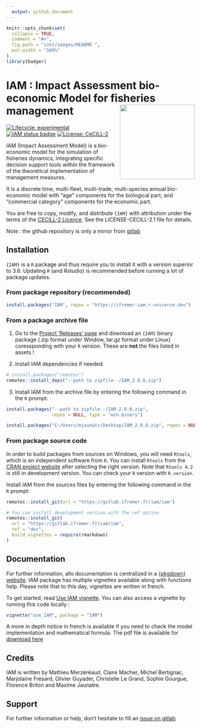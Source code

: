 ```yaml
---
  output: github_document
---
```


<!-- README.md is generated from README.Rmd. Please edit that file -->

```r
knitr::opts_chunk$set(
  collapse = TRUE,
  comment = "#>",
  fig.path = "inst/images/README-",
  out.width = "100%"
)
library(badger)
```

<!-- # IAM : Impact Assessment bio-economic Model for fisheries management <img src="https://gitlab.ifremer.fr/iam/iam/-/raw/dev/inst/fig/IAM_hex.png?inline=false" alt="IAM logo" align="right" height="200px/"/> -->
# IAM : Impact Assessment bio-economic Model for fisheries management <img src="man/figures/logo.png" align="right" height="200px/"/>

<!-- badges: start -->

[![Lifecycle: experimental](https://img.shields.io/badge/lifecycle-experimental-orange.svg)](https://www.tidyverse.org/lifecycle/#experimental) [![IAM status badge](https://ifremer-iam.r-universe.dev/badges/IAM)](https://ifremer-iam.r-universe.dev) [![License: CeCILL-2](https://img.shields.io/badge/license-CeCILL--2-blue.svg)](https://cecill.info/licences/Licence_CeCILL_V2.1-en.html)

<!-- badges: end -->

<!-- old badge -->
<!-- [![Dev Version](https://img.shields.io/badge/dev%20version-2.0.0-blue.svg)](https://github.com/https://gitlab.ifremer.fr/iam/iam)  -->


IAM (Impact Assessment Model) is a bio-economic model for the simulation of fisheries dynamics, integrating specific decision support tools within the framework of the theoretical implementation of management measures.

It is a discrete time, multi-fleet, multi-trade, multi-species annual bio-economic model with "age" components for the biological part, and "commercial category" components for the economic part.

You are free to copy, modify, and distribute `{IAM}` with attribution under the terms of the [CECILL-2 Licence](https://gitlab.ifremer.fr/iam/iam/-/blob/main/LICENCE-CECILL-2.1.txt). See the LICENSE-CECILL-2.1 file for details.

Note : the github repository is only a mirror from [gitlab](https://gitlab.ifremer.fr/iam/iam)



## Installation

`{IAM}` is a `R` package and thus require you to install it with a version superior to 3.6. Updating `R` (and Rstudio) is recommended before running a lot of package updates.

### From package repository (recommended)

```r
install.packages("IAM", repos = "https://ifremer-iam.r-universe.dev")
```

<!-- This is CRAN-like -->

### From a package archive file

1. Go to the [Project 'Releases' page](https://gitlab.ifremer.fr/iam/iam/-/releases/) and download an `{IAM}` binary package (.zip format under Window, tar.gz format under Linux) coressponding with your `R` version. These are **not** the files listed in assets !

2. Install IAM dependencies if needed:
```r
# install.packages("remotes")
remotes::install_deps("--path to zipfile--/IAM_2.0.0.zip")
```


3. Install IAM from the archive file by entering the following command in the `R` prompt: 
```r
install.packages("--path to zipfile--/IAM_2.0.0.zip",
                 repos = NULL, type = "win.binary")
```

```r
install.packages("C:/Users/mjaunatr/Desktop/IAM_2.0.0.zip", repos = NULL, type = "win.binary")
```
<!-- ```{r, installlink, eval = FALSE} -->
<!-- # Also work with direct link  -->
<!-- install.packages("https://gitlab.ifremer.fr/iam/iam/uploads/1252e068a81c5c282bb1599686ef67df/IAM_2.0.0.zip", -->
<!--                  repos = NULL, type = "win.binary") -->
<!-- ``` -->


### From package source code

In order to build packages from sources on Windows, you will need `Rtools`, which is an independent software from `R`. You can install `Rtools` from the [CRAN project website](https://cran.r-project.org/bin/windows/Rtools/) after selecting the right version. Note that `Rtools 4.2` is still in development version. You can check your `R` version with `R.version`.

Install IAM from the sources files by entering the following command in the `R` prompt: 
```r
remotes::install_git(url = "https://gitlab.ifremer.fr/iam/iam")

# You can install development version with the ref option
remotes::install_git(
  url = "https://gitlab.ifremer.fr/iam/iam", 
  ref = "dev", 
  build_vignettes = require(rmarkdown)
)
```



## Documentation

For further information, allo documentation is centralized in a [{pkgdown} website](https://ifremer-iam.github.io/IAM/index.html). IAM package has multiple vignettes available along with functions help. Please note that to this day, vignettes are written in french.

To get started, read [Use IAM vignette](https://ifremer-iam.github.io/IAM/articles/use_IAM.html).
You can also access a vignette by running this code locally :
```r
vignette("use_IAM", package = "IAM")
```


A more in depth notice in french is available if you need to check the model implementation and mathematical formula. The pdf file is available for [download here](https://gitlab.ifremer.fr/iam/iam/-/tree/dev/inst/notice/Notice.pdf)


## Credits

IAM is written by Mathieu Merzéréaud, Claire Macher, Michel Bertignac, Marjolaine Frésard, Olivier Guyader, Christelle Le Grand, Sophie Gourgue, Florence Briton and Maxime Jaunatre.


## Support

For further information or help, don't hesitate to fill an [issue on gitlab](https://gitlab.ifremer.fr/iam/iam/-/issues)
